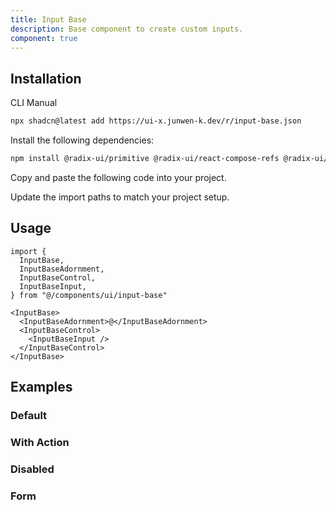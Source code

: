 ```yaml
---
title: Input Base
description: Base component to create custom inputs.
component: true
---
```


<ComponentPreview name="input-base-demo" />

## Installation

<Tabs defaultValue="cli">

<TabsList>
  <TabsTrigger value="cli">CLI</TabsTrigger>
  <TabsTrigger value="manual">Manual</TabsTrigger>
</TabsList>

<TabsContent value="cli">

```bash
npx shadcn@latest add https://ui-x.junwen-k.dev/r/input-base.json
```

</TabsContent>

<TabsContent value="manual">

<Steps>

<Step>Install the following dependencies:</Step>

```bash
npm install @radix-ui/primitive @radix-ui/react-compose-refs @radix-ui/react-primitive @radix-ui/react-slot
```

<Step>Copy and paste the following code into your project.</Step>

<ComponentSource name="input-base" />

<Step>Update the import paths to match your project setup.</Step>

</Steps>

</TabsContent>

</Tabs>

## Usage

```tsx
import {
  InputBase,
  InputBaseAdornment,
  InputBaseControl,
  InputBaseInput,
} from "@/components/ui/input-base"
```

```tsx
<InputBase>
  <InputBaseAdornment>@</InputBaseAdornment>
  <InputBaseControl>
    <InputBaseInput />
  </InputBaseControl>
</InputBase>
```

## Examples

### Default

<ComponentPreview name="input-base-demo" />

### With Action

<ComponentPreview name="input-base-with-action" />

### Disabled

<ComponentPreview name="input-base-disabled" />

### Form

<ComponentPreview name="input-base-form" />
